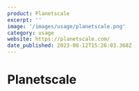 ```yaml
---
product: Planetscale
excerpt: ''
image: '/images/usage/planetscale.png'
category: usage
website: https://planetscale.com/
date_published: 2023-08-12T15:26:03.368Z
---
```



# Planetscale

<ContentCard
	alt='Planetscale Usage'
	aspectRatio='16:9'
	src={frontmatter.image}
	width={1280}
/>
